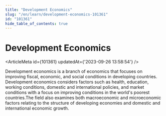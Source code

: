 ```yaml
---
title: "Development Economics"
slug: "/en/learn/development-economics-101361"
id: "101361"
hide_table_of_contents: true
---
```



# Development Economics

<ArticleMeta id={101361} updatedAt={'2023-09-26 13:58:54'} />
<div className='border-solid border-b border-t-0 my-4 border-[var(--ifm-color-gray-300)]' />

Development economics is a branch of economics that focuses on improving fiscal, economic, and social conditions in developing countries. Development economics considers factors such as health, education, working conditions, domestic and international policies, and market conditions with a focus on improving conditions in the world's poorest countries.The field also examines both macroeconomic and microeconomic factors relating to the structure of developing economies and domestic and international economic growth.
